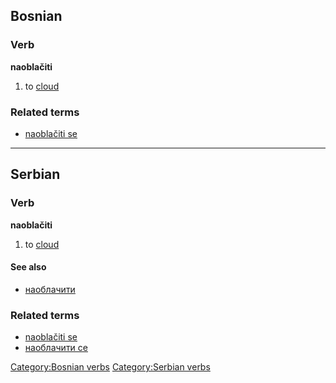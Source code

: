 ==Bosnian==
===Verb===
'''naoblačiti'''
#to [[cloud]]
===Related terms===
*[[naoblačiti se]]
[[Category:Bosnian verbs]]

----

==Serbian==
===Verb===
'''naoblačiti'''
#to [[cloud]]
====See also====
*[[наоблачити]]
===Related terms===
*[[naoblačiti se]]
*[[наоблачити се]]
[[Category:Serbian verbs]]